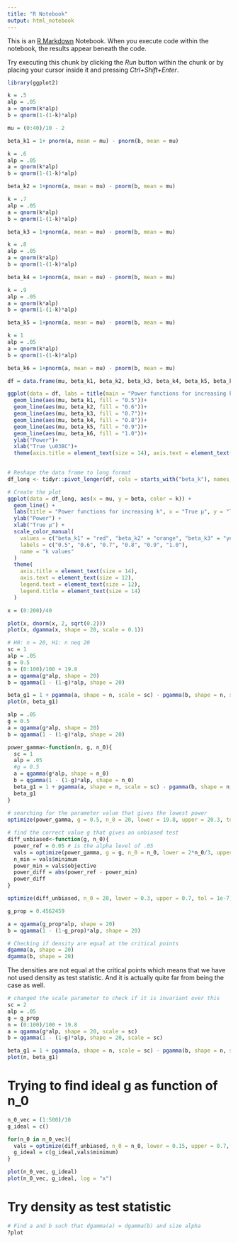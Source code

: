 ```yaml
---
title: "R Notebook"
output: html_notebook
---
```


This is an [R Markdown](http://rmarkdown.rstudio.com) Notebook. When you execute code within the notebook, the results appear beneath the code. 

Try executing this chunk by clicking the *Run* button within the chunk or by placing your cursor inside it and pressing *Ctrl+Shift+Enter*. 

```r
library(ggplot2)
```


```r
k = .5
alp = .05
a = qnorm(k*alp)
b = qnorm(1-(1-k)*alp)

mu = (0:40)/10 - 2

beta_k1 = 1+ pnorm(a, mean = mu) - pnorm(b, mean = mu)

k = .6
alp = .05
a = qnorm(k*alp)
b = qnorm(1-(1-k)*alp)

beta_k2 = 1+pnorm(a, mean = mu) - pnorm(b, mean = mu)

k = .7
alp = .05
a = qnorm(k*alp)
b = qnorm(1-(1-k)*alp)

beta_k3 = 1+pnorm(a, mean = mu) - pnorm(b, mean = mu)

k = .8
alp = .05
a = qnorm(k*alp)
b = qnorm(1-(1-k)*alp)

beta_k4 = 1+pnorm(a, mean = mu) - pnorm(b, mean = mu)

k = .9
alp = .05
a = qnorm(k*alp)
b = qnorm(1-(1-k)*alp)

beta_k5 = 1+pnorm(a, mean = mu) - pnorm(b, mean = mu)

k = 1
alp = .05
a = qnorm(k*alp)
b = qnorm(1-(1-k)*alp)

beta_k6 = 1+pnorm(a, mean = mu) - pnorm(b, mean = mu)

df = data.frame(mu, beta_k1, beta_k2, beta_k3, beta_k4, beta_k5, beta_k6)

ggplot(data = df, labs = title(main = "Power functions for increasing k" ,xlab = "True mu", ylab = "Type II Error"))+
  geom_line(aes(mu, beta_k1, fill = "0.5"))+
  geom_line(aes(mu, beta_k2, fill = "0.6"))+
  geom_line(aes(mu, beta_k3, fill = "0.7"))+
  geom_line(aes(mu, beta_k4, fill = "0.8"))+
  geom_line(aes(mu, beta_k5, fill = "0.9"))+
  geom_line(aes(mu, beta_k6, fill = "1.0"))+
  ylab("Power")+
  xlab("True \u03BC")+
  theme(axis.title = element_text(size = 14), axis.text = element_text(size = 12), legend.text = element_text(size = 12), legend.title = element_text(size = 14))
  
```
```r
# Reshape the data frame to long format
df_long <- tidyr::pivot_longer(df, cols = starts_with("beta_k"), names_to = "k", values_to = "beta")

# Create the plot
ggplot(data = df_long, aes(x = mu, y = beta, color = k)) +
  geom_line() +
  labs(title = "Power functions for increasing k", x = "True μ", y = "Type II Error") +
  ylab("Power") +
  xlab("True μ") +
  scale_color_manual(
    values = c("beta_k1" = "red", "beta_k2" = "orange", "beta_k3" = "yellow", "beta_k4" = "green", "beta_k5" = "blue", "beta_k6" = "purple"),
    labels = c("0.5", "0.6", "0.7", "0.8", "0.9", "1.0"),
    name = "k values"
  )
  theme(
    axis.title = element_text(size = 14),
    axis.text = element_text(size = 12),
    legend.text = element_text(size = 12),
    legend.title = element_text(size = 14)
  )
```



```r
x = (0:200)/40

plot(x, dnorm(x, 2, sqrt(0.2)))
plot(x, dgamma(x, shape = 20, scale = 0.1))
```

```r
# H0: n = 20, H1: n neq 20
sc = 1
alp = .05
g = 0.5
n = (0:100)/100 + 19.8
a = qgamma(g*alp, shape = 20)
b = qgamma(1 - (1-g)*alp, shape = 20)

beta_g1 = 1 + pgamma(a, shape = n, scale = sc) - pgamma(b, shape = n, scale = sc)
plot(n, beta_g1)
```

```r
alp = .05
g = 0.5
a = qgamma(g*alp, shape = 20)
b = qgamma(1 - (1-g)*alp, shape = 20)

power_gamma<-function(n, g, n_0){
  sc = 1
  alp = .05
  #g = 0.5
  a = qgamma(g*alp, shape = n_0)
  b = qgamma(1 - (1-g)*alp, shape = n_0)
  beta_g1 = 1 + pgamma(a, shape = n, scale = sc) - pgamma(b, shape = n, scale = sc)
  beta_g1
}
  
# searching for the parameter value that gives the lowest power
optimize(power_gamma, g = 0.5, n_0 = 20, lower = 19.8, upper = 20.3, tol = 1e-5)

# find the correct value g that gives an unbiased test
diff_unbiased<-function(g, n_0){
  power_ref = 0.05 # is the alpha level of .05
  vals = optimize(power_gamma, g = g, n_0 = n_0, lower = 2*n_0/3, upper = 4*n_0/3, tol = 1e-5)
  n_min = vals$minimum
  power_min = vals$objective
  power_diff = abs(power_ref - power_min)
  power_diff
}

optimize(diff_unbiased, n_0 = 20, lower = 0.3, upper = 0.7, tol = 1e-7)
```
```r
g_prop = 0.4562459

a = qgamma(g_prop*alp, shape = 20)
b = qgamma(1 - (1-g_prop)*alp, shape = 20)

# Checking if density are equal at the critical points 
dgamma(a, shape = 20)
dgamma(b, shape = 20)
```
The densities are not equal at the critical points which means that we have not used density as test statistic. And it is actually quite far from being the case as well.

```r
# changed the scale parameter to check if it is invariant over this 
sc = 2
alp = .05
g = g_prop
n = (0:100)/100 + 19.8
a = qgamma(g*alp, shape = 20, scale = sc)
b = qgamma(1 - (1-g)*alp, shape = 20, scale = sc)

beta_g1 = 1 + pgamma(a, shape = n, scale = sc) - pgamma(b, shape = n, scale = sc)
plot(n, beta_g1)
```
# Trying to find ideal g as function of n_0

```r
n_0_vec = (1:500)/10
g_ideal = c()

for(n_0 in n_0_vec){
  vals = optimize(diff_unbiased, n_0 = n_0, lower = 0.15, upper = 0.7, tol = 1e-7)
  g_ideal = c(g_ideal,vals$minimum)
}
```

```r
plot(n_0_vec, g_ideal)
plot(n_0_vec, g_ideal, log = "x")
```



# Try density as test statistic

```r
# Find a and b such that dgamma(a) = dgamma(b) and size alpha
?plot
```

